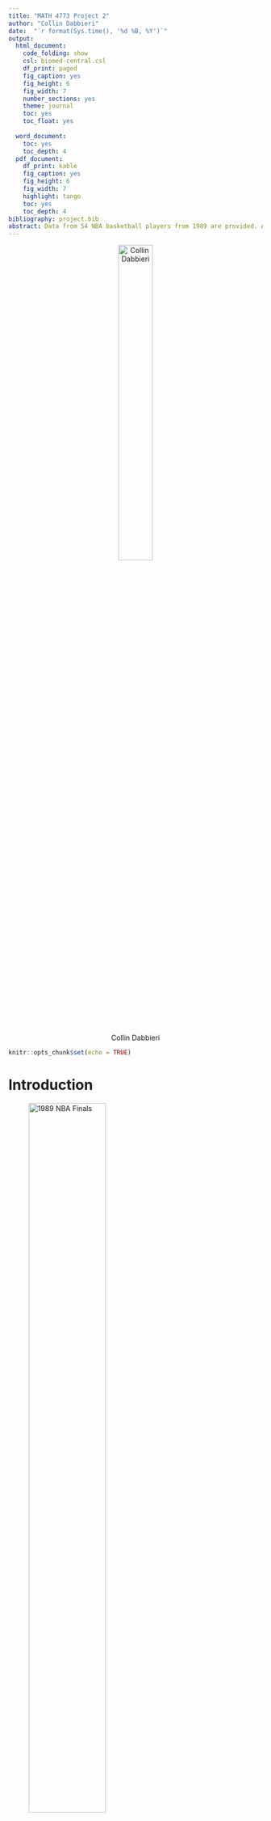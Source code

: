 ```yaml
---
title: "MATH 4773 Project 2"
author: "Collin Dabbieri"
date:  "`r format(Sys.time(), '%d %B, %Y')`"
output:
  html_document:
    code_folding: show
    csl: biomed-central.csl
    df_print: paged
    fig_caption: yes
    fig_height: 6
    fig_width: 7
    number_sections: yes
    theme: journal
    toc: yes
    toc_float: yes
   
  word_document:
    toc: yes
    toc_depth: 4
  pdf_document:
    df_print: kable
    fig_caption: yes
    fig_height: 6
    fig_width: 7
    highlight: tango
    toc: yes
    toc_depth: 4
bibliography: project.bib
abstract: Data from 54 NBA basketball players from 1989 are provided. A multiple linear regression model is used to model the response, points per game, as a function of height, weight, field goal percentage, and free throw percentage. The Akaike information criterion is used to determine the best model for the data, and a model with 2 interaction terms is selected. It is determined that the data has nonconstant variance so a log transformation is used for the response. Many plots are provided and some of the underlying theory for multiple linear regression is discussed.
--- 
```


<center>

![Collin Dabbieri](Picture.jpg "My Picture"){ width=40% }

</center>



```r
knitr::opts_chunk$set(echo = TRUE)
```




# Introduction

![1989 NBA Finals](1989Finals.jpg "NBA Finals"){ width=60% }




## What are the Variables?

```r
library(readxl)
basketball=read.csv("BASKETBALL.csv")
colnames(basketball)=c("Height","Weight","FGP","FTP","PPG")
head(basketball)
dim(basketball)
```


The data, from @Basketball, contains the height, in feet, the weight, in pounds, the field goal percentage (FGP), the free throw percentage (FTP) and the points per game (PPG) for 54 NBA basketball players. The data was collected and published by Cengage as a dataset for multiple linear regression. I imagine height and field goal percentage will be strong predictors of points per game.

## Plot Data

```r
library(ggplot2)
g = ggplot(basketball, aes(x = FGP, y = PPG, color = Height)) + geom_point()
g = g + geom_smooth(method = "loess")
g
```


We can make some 3D plots of pairs of independent variables, along with some linear fits.

```r
library(car)
library(rgl)
mfrow3d(3,2)

#the pairs we actually want here are (1,2),(1,3),(1,4),(2,3),(2,4),(3,4)
scatter3d(PPG~Height+Weight,basketball, fit="linear")
scatter3d(PPG~Height+FGP,basketball, fit="linear")
scatter3d(PPG~Height+FTP,basketball, fit="linear")
scatter3d(PPG~Weight+FGP,basketball, fit="linear")
scatter3d(PPG~Weight+FTP,basketball, fit="linear")
scatter3d(PPG~FGP+FTP,basketball, fit="linear")


rglwidget()

```

We can see that there seems to be a lot of spread in the data with respect to each fit. The data don't seem to follow the fits very well. To me this implies some interaction terms will be necessary.




Our intuition tells us that height and weight would be correlated. Further illustrating this below. This suggests that there should be an interaction term for height and weight.

```r
library(ggplot2)
g = ggplot(basketball, aes(x = Weight, y = Height, color = PPG)) + geom_point()
g = g + geom_smooth(method = "loess")
g
```




## Potential Further Research

@Basketball was published in 1989, so certain aspects of how players performed in the NBA will be significantly different than they would be in the modern NBA. For example the 3 point shot was much less prominent back then. In 1989-1990 the league leader for 3 pointers was Michael Adams with 158, in the 2018-2019 season the league leader was James Harden with 378 @BasketballStats. Histograms from @BasketballStats showing each NBA players' number of successfull 3 point shots for the 1989-1990 season and the 2018-2019 season are plotted below.  I imagine this means that this dataset will favor things like height and weight more than a more current NBA dataset would. That would be an interesting avenue for further research.

```r
stats1989=read.csv("Leaders_Stats.csv")
stats2019=read.csv("Leader_Stats_2019.csv")
hist(stats1989$X3P.,xlab = "Successfull 3 Pointers",main = "Histogram of 1989 NBA Players' 3 Pointers")
hist(stats2019$X3P.,xlab="Successfull 3 Pointers",main="Histogram of 2019 NBA Players' 3 Pointers")
```





## How were the data collected?

Since there's so much money on the line, statistics are pretty rigorously tracked for professional sports. Although baseball is notorious for favoring analytics, basketball has also increasingly favored a statistical approach to running a team. Stats are tracked both for the benefit of the team owners, but also for the entertainment of the fans. Sports commentators rely heavily on statistics to discuss teams progress and predict their future ability.

## What is the story behind the data?

Here's a map of all current NBA stadiums. This is slightly different than what was current in 1989 but the idea is the same.

```r
library(leaflet)

m <- leaflet() %>%
  addTiles() %>%  # Add default OpenStreetMap map tiles
  addMarkers(lng=-84.396, lat=33.757, popup="Atlanta Hawks") %>%
  addMarkers(lng=-71.062, lat=42.366, popup="Boston Celtics") %>%
  addMarkers(lng=-73.975, lat=40.683, popup="Brooklyn Nets") %>%
  addMarkers(lng=-80.839, lat=35.225, popup="Charlotte Hornets") %>%
  addMarkers(lng=-87.675, lat=41.881, popup="Chicago Bulls") %>%
  addMarkers(lng=-81.688, lat=41.497,popup="Cleveland Cavaliers")%>%
  addMarkers(lng=-96.81, lat=32.791, popup="Dallas Mavericks") %>%
  addMarkers(lng=-105.0, lat=39.749, popup="Denver Nuggets") %>%
  addMarkers(lng=-83.055, lat=42.341, popup="Detroit Pistons") %>%
  addMarkers(lng=-122.203, lat=37.75, popup="Golden State Warriors") %>%
  addMarkers(lng=-95.362, lat=29.751, popup="Houston Rockets") %>%
  addMarkers(lng=-86.156, lat=39.764, popup="Indiana Pacers") %>%
  addMarkers(lng=-118.267, lat=34.043, popup="LA Clippers") %>%
  addMarkers(lng=-118.267, lat=34.043, popup="LA Lakers") %>%
  addMarkers(lng=-90.052, lat=35.156, popup="Memphis Grizzlies") %>%
  addMarkers(lng=-80.187, lat=25.781, popup="Miami Heat") %>%
  addMarkers(lng=-87.917, lat=43.045, popup="Milwaukee Bucks") %>%
  addMarkers(lng=-93.276, lat=44.98, popup="Minnesota Timberwolves") %>%
  addMarkers(lng=-90.082, lat=29.949, popup="New Orleans Pelicans") %>%
  addMarkers(lng=-73.993, lat=40.751, popup="New York Knicks") %>%
  addMarkers(lng=-97.515, lat=35.463, popup="Oklahoma City Thunder") %>%
  addMarkers(lng=-81.384, lat=28.539, popup="Orlando Magic") %>%
  addMarkers(lng=-75.172, lat=39.901, popup="Philadelphia 76ers") %>%
  addMarkers(lng=-112.071, lat=33.446, popup="Phoenix Suns") %>%
  addMarkers(lng=-122.667, lat=45.532, popup="Portland Trail Blazers") %>%
  addMarkers(lng=-121.5, lat=38.58, popup="Sacramento Kings") %>%
  addMarkers(lng=-98.438, lat=29.427, popup="San Antonio Spurs") %>%
  addMarkers(lng=-79.379, lat=43.644, popup="Toronto Raptors") %>%
  addMarkers(lng=-111.901, lat=40.768, popup="Utah Jazz") %>%
  addMarkers(lng=-77.021, lat=38.898, popup="Washington Wizards")
  
m  # Print the map
```



## What problem do you wish to solve?

The goal of the analysis will be to develop a multiple regression model with points per game as the response. Through this process we will learn which of our x variables are important predictors of points per game and which interaction terms are necessary. We can use our final model to get a prediction interval for points per game based on our x variables. This prediction interval could be very useful for predicting new players' points per game (assuming field goal percentage and free throw percentage from college or previous teams will stay constant in the NBA). This type of information could be very useful for team owners.

# Theory needed to carry out MLR

The following theory gives a better idea of what R is doing under the hood when using the lm method.

## Estimate of $\beta$

For simplicity, we'll first ignore interaction terms. If our response, y,  is modelled by four independent variables, $x_1$, $x_2$, $x_3$, and $x_4$, we can express the response as

$$y=\beta_0+\beta_1x_1+\beta_2x_2+\beta_3x_3+\beta_4x_4+\epsilon$$

Where $\epsilon$ is the uncertainty in the response. Here's where an assumption comes in, we assume $\epsilon$ ~ $N(0,\sigma^2)$. That is, we assume $\epsilon$ is distributed normal with a mean of 0 and constant variance. With this assumption we can say the following

$$E(y)=\hat{\beta_0}+\hat{\beta_1}x_1+\hat{\beta_2}x_2+\hat{\beta_3}x_3+\hat{\beta_4}x_4$$

Generalizing to any number of independent variables we can create the following matrix

```r
X=matrix(data=c("1","1","1","...","1","x11","x21","x31","...","xn1","x12","x22","x32","...","xn2","...","...","...","...","...","x1k","x2k","x3k","...","xnk"),nrow=5,ncol=5)
print(X)
```

The first column represents the terms that will be multiplied by $\hat{\beta_0}$, the second column contains the values of $x_1$, and so on. Notice it has shape nx(k+1) If our response vector, Y,  and our $\epsilon$ vector were of shape, nx1, and our $\beta$ vector was of shape (k+1)x1 then we could have the following result

$$Y=X\beta+\epsilon$$

Now we're going to work out a method of determining point estimates for the $\beta$'s. Following the previous equation

$$Y-X\hat{\beta}=\hat{\epsilon}$$

$$X'(Y-X\hat{\beta})=X'\hat{\epsilon}$$

Now $X'$ has shape (k+1)xn and $\hat{\epsilon}$ has shape nx1 so our right side will have shape (k+1)x1. However, since $\hat{\epsilon}$ is perpendicular to the column space of X we have $X'\hat{\epsilon}=0$ where in this case 0 is the 0 matrix of shape (k+1)x1.

$$X'(Y-X\hat{\beta})=0$$

$$X'Y-X'X\hat{\beta}=0$$

$$X'Y=X'X\hat{\beta}$$

$$(X'X)^{-1}X'Y=(X'X)^{-1}(X'X)\hat{\beta}$$

Now, assuming (X'X) is invertible

$$(X'X)^{-1}X'Y=I\hat{\beta}$$

$$\hat{\beta}=(X'X)^{-1}X'Y$$

## Estimate of $\sigma^2$


Next we'll derive an estimator of the variance of $\epsilon$, $s^2$. First we'll need to define H

$$H=X(X'X)^{-1}X'$$

We can also provide a few identities (proof has been left as an exercise for the reader)

$$H'=H$$

$$H^2=H$$
$$(I-H)'=I-H$$

$$(I-H)^2=I-H$$

$$HX=X$$

Now the formula for $s^2$ is

$$s^2=\frac{SSE}{n-(k+1)}$$

where SSE is the sum of squared residuals, $\sum r_i^2$. It can be shown that

$$SSE=\hat{\epsilon}'\hat{\epsilon}$$

Where, from above,

$$\hat{\epsilon}=Y-X\hat{\beta}=Y-HY=(I-H)Y$$

and its transpose 

$$\hat{\epsilon}'=[(I-H)Y]'=Y'(I-H)'=Y'(I-H)$$

Therefore

$$SSE=\hat{\epsilon}'\hat{\epsilon}=Y'(I-H)(I-H)Y$$

and because $(I-H)^2=I-H$

$$SSE=\hat{\epsilon}'\hat{\epsilon}=Y'(I-H)Y$$

Now let's try and solve for $\hat{\epsilon}$ in a different way

$$\hat{\epsilon}=Y-HY$$

$$Y=X\beta+\epsilon$$

$$\hat{\epsilon}=X\beta+\epsilon-H(X\beta+\epsilon)$$

$$\hat{\epsilon}=X\beta+\epsilon-HX\beta-H\epsilon$$

$$\hat{\epsilon}=\epsilon-H\epsilon$$

$$\hat{\epsilon}=(I-H)\epsilon$$

But we know from above that $\hat{\epsilon}=(I-H)Y$, so we have the following

$$(I-H)\epsilon=(I-H)Y$$

and therefore


$$SSE=\hat{\epsilon}'\hat{\epsilon}=\epsilon'(I-H)\epsilon$$

We can use spectral decomposition to expand I-H out as a sum

$$SSE=\hat{\epsilon}'\hat{\epsilon}=\epsilon'(\sum_{i=1}^n\lambda_ie_ie_i')\epsilon$$

Where $\lambda_i$ are the eigenvalues and $e_i$ are the eigenvectors of (I-H)

Because (I-H) is both symmetric and idempotent, $\lambda_i$ will always be either 0 or 1, and the number of 1's is given by the trace of (I-H)

$$tr(I-H)=\sum_{i=1}^n\lambda_i$$

$$tr(I)-tr(H)=\sum_{i=1}^n\lambda_i$$

$$n-(k+1)=\sum_{i=1}^n\lambda_i$$

So we can simplify our residual sum of squares to the following

$$SSE=\hat{\epsilon}'\hat{\epsilon}=\sum_{i=1}^{n-(k+1)}\epsilon'e_ie_i'\epsilon$$

$$SSE=\sum_{i=1}^{n-(k+1)}(e_i'\epsilon)^2$$

Now we define a variable $v_i$ such that $v_i=e_i\epsilon$~$N(0,\sigma^2)$

$$\frac{SSE}{\sigma^2}=\sum_{i=1}^{n-(k+1)}(\frac{v_i}{\sigma_i})^2$$

It's clear that we've made a z statistic with $\frac{v_i}{\sigma_i}$ as it's distributed N(0,1)

$$\frac{SSE}{\sigma^2}=\sum_{i=1}^{n-(k+1)}z_i^2$$

From @Chisquare, if $z_1,z_2,...,z_k$ are independent, standard normal random variables, then their sum of squares is distributed $\chi^2$ with k degrees of freedom, therefore

$$\frac{SSE}{\sigma^2}\sim\chi^2_{n-(k+1)}$$

$$E(\frac{SSE}{\sigma^2})=E(\chi^2_{n-(k+1)})=n-(k+1)$$


$$E(\frac{SSE}{n-(k+1)})=\sigma^2$$

Therefore $\frac{SSE}{n-(k+1)}$ is an estimator of $\sigma^2$!

$$s^2=\frac{SSE}{n-(k+1)}$$

In order to make this easy to calculate, we can do some matrix algebra to find a form for SSE, proof has been left as an exercise for the reader.

$$SSE=Y'X-\hat{\beta}'X'Y$$

## Interval estimate for $\beta$

Finally we'll derive a way to get confidence intervals for your $\beta$ parameters. Let's define scalar l as any linear combination of $\beta$'s.

$$l=a'\beta$$
where a has shape (k+1)x1. It can be easily shown that 

$$\hat{l}\sim N(a'\beta,\sigma^2a'(X'X)^{-1}a)$$

We're going to use the T statistic as our pivotal statistic

$$T=\frac{Z}{\sqrt{\frac{\chi^2}{\nu}}}$$

Our Z is given by

$$Z=\frac{\hat{l}-E(\hat{l})}{\sigma_{\hat{l}}}$$

and our $\chi^2=\frac{[n-(k+1)]s^2}{\sigma^2}$. We need to determine $V(\hat{l})$ to fill out our Z statistic.

$$V(\hat{l})=V(a'\beta)=a'cov(\hat{\beta})a$$

$$cov(\hat{\beta})=cov((X'X)^{-1}X'Y)=(X'X)^{-1}X'cov(Y)[(X'X)^{-1}X']'$$

$$cov(Y)=cov(\epsilon)=\sigma^2I$$

$$cov(\hat{\beta})=(X'X)^{-1}X'\sigma^2I[(X'X)^{-1}X']'$$

$$cov(\hat{\beta})=\sigma^2(X'X)^{-1}X'X(X'X)^{-1}$$

$$cov(\hat{\beta})=\sigma^2(X'X)^{-1}$$

$$V(\hat{l})=\sigma^2a'(X'X)^{-1}a$$

Now we know our Z

$$Z=\frac{a'\hat{\beta}-a'\beta}{\sigma\sqrt{a'(X'X)^{-1}a}}$$

And we can fill out our T

$$T=\frac{a'\hat{\beta}-a'\beta}{\sigma\sqrt{a'(X'X)^{-1}a}}\frac{1}{\sqrt{\frac{\frac{[n-(k+1)]s^2}{\sigma^2}}{n-(k+1)}}}$$

Luckily we can simplify $\frac{\chi^2}{\nu}$

$$\chi^2=\frac{[n-(k+1)]s^2}{\sigma^2}$$

$$\frac{\chi^2}{\nu}=\frac{[n-(k+1)]s^2}{[n-(k+1)]\sigma^2}=\frac{s^2}{\sigma^2}$$

$$T=\frac{\frac{\hat{l}-l}{\sigma\sqrt{a'(X'X)^{-1}a}}}{\sqrt{\frac{s^2}{\sigma^2}}}=\frac{\hat{l}-l}{s\sqrt{a'(X'X)^{-1}a}}$$


Now using our T distribution

$$P(-t_{\alpha/2}\leq T \leq t_{\alpha/2})=1-\alpha$$

$$P(-t_{\alpha/2}\leq \frac{\hat{l}-l}{s\sqrt{a'(X'X)^{-1}a}} \leq t_{\alpha/2})=1-\alpha$$

Therefore a $100(1-\alpha)$% confidence interval for $l=a'\beta$ is given by

$$a'\hat{\beta} \pm t_{\alpha/2}s\sqrt{a'(X'X)^{-1}}a$$


## Main result 1

$$Y=X\beta+\epsilon$$

## Main result 2

$$\hat{\beta}=(X'X)^{-1}X'Y$$

## Main result 3

$$s^2=\frac{SSE}{n-(k+1)}$$

## Main result 4

a $100(1-\alpha)$% confidence interval for $l=a'\beta$ is given by

$$a'\hat{\beta} \pm t_{\alpha/2}s\sqrt{a'(X'X)^{-1}}a$$

## Assumptions

$\epsilon$ ~ $N(0,\sigma^2)$

(X'X) is invertible


# Model selection

the step() function was used to select the best model. It had no problem running both forward and backward with all of the data so multicollinearity does not seem to be an issue for this data. The forward and backward iterations found different final models so the model with lowest AIC was selected. That model was

$$E(y)=\beta_0+\beta_1x_1+\beta_2x_2+\beta_3x_3+\beta_4x_4+\beta_5x_1x_2+\beta_6x_1x_3$$

where y is PPG, $x_1$ is Height, $x_2$ is Weight, $x_3$ is FGP, and $x_4$ is FTP.


## AIC

AIC or Akaike Information Criterion @AIC is a measure of the success of a model fit, it is defined as 

$$AIC=2k-2ln(L)$$

Where k is the number of parameters of the model and L is the maximum likelihood of the model. Good models are those that have low AIC. Although AIC is not an empirical measure, and so it can only be used to compare different models for the same data. Notice that this measure contains a penalty for the complexity of the model.

We're going to use step to iterate through a series of models. Step will select new models based on AIC and return a final model along with its AIC value.

```r
null=lm(PPG~1,data=basketball)
full=lm(PPG~.^2,data=basketball)
step(null, scope=list(lower=null, upper=full), direction="forward")
```


```r
step(full, data=cast, direction="backward")
```

The forward and backward iterations return different models, so we'll take the model with lowest AIC

```r
model=lm(PPG~Height+Weight+FGP+FTP+Height:Weight+Height:FGP,data=basketball)
```


## Adjusted $R^2$ 

$R^2$ is a measure of the proportion of the variability in the data that the model picks up on. $R^2_{adj}$ is a similar measure that also contains a penalty for model complexity. $R^2$ is defined as 1 minus the residual sum of squares over the total sum of squares

$$R^2=1-\frac{SSE}{TSS}$$

$$R_{adj}^2 =1-\frac{(1-R^2)(n-1)}{n-k-1}$$

where n is the number of data points and k is the number of parameters in the model.


## Checks on validity


### Errors distributed Normally

$$\epsilon_i \sim N(0,\sigma^2)$$



#### Shapiro-wilk

One of our assumptions from above is that our errors are distributed normal. We can check that with the Shapiro-Wilk test, which tests the NULL hypothesis that the residuals are distributed normal.

```r
library(s20x)

normcheck(model,shapiro.wilk=T)
```

We can see that with a p-value of 0.051 we can just barely accept the NULL of normally distributed residuals as plausible at the 95% confidence level.

### Constant variance

Another model assumption is that the variance is constant, we can check this by plotting the residuals from the model against their fitted values. If there's a fan shape (the spread in residuals is greater for greater fitted values or vice versa), then we can say the variance appears to be non-constant

#### Residual vs. fitted values

```r
eovcheck(model)
```

It's difficult to conclusively say anything here. Around fitted values of 14 you see a wider spread in the residuals but there is more data in this region, so there are also more values close to zero. We can try transforming the response and see if that improves the fit

```r
logmodel=lm(log(PPG)~Height+Weight+FGP+FTP+Height:Weight+Height:FGP,data=basketball)
eovcheck(logmodel)
```

The model with transformed response appears to have data where we can more plausibly say the variance is constant. Let's see if it has a better $R^2$ value

```r
summary(model)
summary(logmodel)
```

The multiple $R^2$ for the model with transformed response is better. Next let's check to see if the model with transformed response has errors distributed normal.

```r
normcheck(logmodel,shapiro.wilk=T)
```

Our p-value for the NULL that errors are distributed normal is much higher for the model with transformed response. We can plausibly say that this model has normally distributed errors.

It seems that the model with transformed response is better, we're going to stick with this model going forward.


### Zero mean value of $\epsilon$

By plotting a histogram of the residuals, we can see if the errors appear to have a mean value of 0

```r
hist(logmodel$residuals)
mean(logmodel$residuals)
sd(logmodel$residuals)
```

The mean value of the residuals is extremely close to zero. So we can confidently say it is plausible that $\epsilon$ has a mean of 0.

### Independence of data 

One could think that if teams average a certain number of points per game, than if one player scores a lot of points, there are less points available for other players to score. In this sense one could say that our data is not quite independent. However, there are many individual players on one basketball team and many teams in the NBA so I would suggest that the contributions from one player do not significantly affect the potential contributions of other players. Additionally, each data point corresponds to one NBA player, so we don't run the risk of one player appearing in multiple points and biasing the results. Therefore I would suggest that the data is independent.


# Analysis of the data

## Summary lm object

```r
summary(logmodel)
```

### Interpretation of F statistic
As one would expect, step selected a model that is adequate, meaning we can reject the null

$$H_0:\beta_1=\beta_2=\beta_3=\beta_4=\beta_5=\beta_6=0$$

at the 95% confidence level with the p-value of the F test of $3.793x10^{-5}$.

### Interpretation of T statistic

Because we used step() and the AIC to select this particular model, we're not going to remove terms deemed insignificant by the T-test. Although the Height term has the highest p-value for the T statistic, it has interaction terms which are deemed significant by the T statistic. If we were updating the model, we would first remove FTP, as this is the only term that has a p-value greater than 0.05, and no interaction terms in the model.

### Interpretation of Multiple $R^2$

Our multiple $R^2$ value is actually quite low, 0.4596. My feeling is that the model does not have enough information to accurately predict points per game. For example something like field goal percentage might be useful, but a high field goal percentage is not going to translate to high points per game if, for example, minutes played per game is low.

### Interpretation of all point estimates

Free throw percentage is our only variable without any interaction term, because $\hat{\beta_0}$ is positive, we can conclude that the data suggests a positive correlation betweem free throw percentage and points per game. Our other variables have interaction terms which makes such an analysis more complicated.

## Calculate cis for $\beta$ parameter estimates

Recall these confidence intervals are calculated using

$$a'\hat{\beta} \pm t_{\alpha/2}s\sqrt{a'(X'X)^{-1}}a$$

Where the a vector is used to pick out the $\beta$ parameter of interest. For $\beta_0$, a'=[1,0,0,0,0,0,0]

```r
library(s20x)
ci=ciReg(logmodel)
```


### Use of `predict()`

Let's say we had an incoming college basketball player who had declared for the NBA draft, and we wanted to get an idea of how many points per game he might score in the NBA. He's 6'6", 240 pounds with a college field goal percentage of 45% and a free throw percentage of 80%. If we assume his free throw percentage and field goal percentage will stay constant in the NBA (quite a big assumption), we can predict his points per game in the NBA using our model.

```r
new.data=data.frame(Height=6.5,Weight=240,FGP=0.45,FTP=0.80)
logpred=predict(logmodel,new.data)
exp(logpred)
```

The model predicts that this player will average about 12 points per game in the NBA.


### Use of `confint()`
```r
confint(logmodel)
```

## Check on outliers using cooks plots

Cook's distance (@Cook) is a measure of the influence of an individual data point on a regression model. It measures the change in the model brought about by deleting an individual data point. Points with a large Cook's distance should be further examined for validity. In @cook1982residuals, it is suggested that Cook's distance values greater than 1 can be used to identify outliers.

```r
cooks20x(logmodel)
```


Our point with largest Cook's distance has a value of less than one, none of our points seem to be significant outliers.

## Pairs plot
```r
pairs(basketball)
```

We can see why the model has a pretty low $R^2$, there don't seem to be any strong trends between PPG and any of our independent variables.

## 3D model plots

We can make a series of 3D plots, where x and y are represented by 2 of either Height, Weight, FGP, or FTP and z is represented by PPG. We can plot the model fit, where independent variables that are not plotted are given their mean values

```r
library(rgl)
means=c(mean(basketball$Height),mean(basketball$Weight),mean(basketball$FGP),mean(basketball$FTP))
X=matrix(,nrow=length(basketball$PPG),ncol=4)
X[,1]=basketball$Height
X[,2]=basketball$Weight
X[,3]=basketball$FGP
X[,4]=basketball$FTP
nms_X=c("Height","Weight","FGP","FTP")
nms=c("Height","Weight","FGP","FTP","log(PPG)")

open3d()
mfrow3d(3,2)

#the pairs we actually want here are (1,2),(1,3),(1,4),(2,3),(2,4),(3,4)
pairs=matrix(data=c(1,1,1,2,2,3,2,3,4,3,4,4),nrow=6,ncol=2)#column 1 is i, column 2 is j

for(b in 1:6){
  i=pairs[b,1]
  j=pairs[b,2]
  
  #pick a range of values for x1 and x2
  sampling=20
  x1_vals=seq(from=min(X[,i]),to=max(X[,i]),length.out=sampling)
  x2_vals=seq(from=min(X[,j]),to=max(X[,j]),length.out=sampling)
  
  x1_plot=c()
  x2_plot=c()
  y_plot=c()
  
  for(k in 1:length(x1_vals)){ #k is index of x1_vals
    for(l in 1:length(x2_vals)){ #l is index of x2_vals
      x1_val=x1_vals[k]
      x2_val=x2_vals[l]
      
      means_temp=means
      means_temp[i]=x1_val
      means_temp[j]=x2_val #now means_temp has our selected variables plus means in all other spots

      new.data=data.frame(Height=means_temp[1],Weight=means_temp[2],FGP=means_temp[3],FTP=means_temp[4])
      
      y_pred=predict.lm(logmodel,new.data)
      
      x1_plot=append(x1_plot,x1_val)
      x2_plot=append(x2_plot,x2_val)
      y_plot=append(y_plot,y_pred)
      
    }
  }
  #open3d()
  
  plot3d(x1_plot,x2_plot,y_plot,xlab=nms[i],ylab=nms[j],zlab=nms[length(nms)])
  #next3d()
}


rglwidget()
```

We can see that when Height and Weight or Height and FGP are our x and y axis, the model does not return a flat plane. That is because these pairs were given interaction terms in the model.


# Conclusion

## Research Question

We were able to develop a multiple regression model for the data. We determined that the data appears to have nonconstant variance. We resolved this problem by using a log transformation of the response. This transformation appears to have improved our model fit. The step() function chose a model with all four terms (Height, Weight, FGP, and FTP) as well as interaction terms for Height:Weight, and Height:FGP. The model is adequate at the 95% confidence level. 

## Ways to Improve the Model

Our $R^2$ value is quite low. There are a few ways the model could have been improved. Firstly, there is so much data publicly available regarding NBA players' performance. The addition of extra independent variables could have improved the model. I imagine a statistic like minutes played per game would be very useful for predicting points per game. This could still help team owners looking to predict a draft prospect's performance as they could decide how many minutes per game they are planning on giving the prospect.

Next, the dataset includes only 54 players, which is significantly less than the number of players with a decent amount of playtime in the NBA for a given season. Since all of this data should be readily available for all NBA players, increasing the size of the dataset should not be too difficult. I imagine this would also significantly improve the model.

Finally, it would be interesting to pull data from different eras of the NBA and see which independent variables are the most important predictors of points per game for each era. This could give you an idea of how the league has evolved over time.


# References
  
